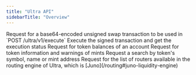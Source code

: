 ```yaml
---
title: "Ultra API"
sidebarTitle: "Overview"
---
```


<CardGroup>
  <Card title="order" href="/api-reference/ultra/order" icon="file-lines" horizontal>
  Request for a base64-encoded unsigned swap transaction to be used in `POST /ultra/v1/execute`
  </Card>
  <Card title="execute" href="/api-reference/ultra/execute" icon="file-lines" horizontal>
  Execute the signed transaction and get the execution status
  </Card>
  <Card title="balances" href="/api-reference/ultra/balances" icon="file-lines" horizontal>
  Request for token balances of an account
  </Card>
  <Card title="shield" href="/api-reference/ultra/shield" icon="file-lines" horizontal>
  Request for token information and warnings of mints
  </Card>
  <Card title="search" href="/api-reference/ultra/search" icon="file-lines" horizontal>
  Request a search by token's symbol, name or mint address
  </Card>
  <Card title="routers" href="/api-reference/ultra/routers" icon="file-lines" horizontal>
  Request for the list of routers available in the routing engine of Ultra, which is [Juno](/routing#juno-liquidity-engine)
  </Card>
</CardGroup>
